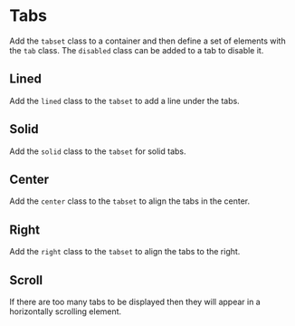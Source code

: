 
# Tabs

Add the `tabset` class to a container and then define a set of elements with
the `tab` class.  The `disabled` class can be added to a tab to disable it.

<Snippet
  file="tabs/tabs.html"
  caption="Tabs"
  output
/>

## Lined

Add the `lined` class to the `tabset` to add a line under the tabs.

<Snippet
  file="tabs/lined.html"
  caption="Lined Tabs"
  output
/>

## Solid

Add the `solid` class to the `tabset` for solid tabs.

<Snippet
  file="tabs/solid.html"
  caption="Solid Tabs"
  output
/>

## Center

Add the `center` class to the `tabset` to align the tabs in the center.

<Snippet
  file="tabs/center.html"
  caption="Center Tabs"
  output
/>

## Right

Add the `right` class to the `tabset` to align the tabs to the right.

<Snippet
  file="tabs/right.html"
  caption="Right Tabs"
  output
/>

## Scroll

If there are too many tabs to be displayed then they will appear in a
horizontally scrolling element.

<Snippet
  file="tabs/scroll.html"
  caption="Scrolling Tabs"
  output
/>
